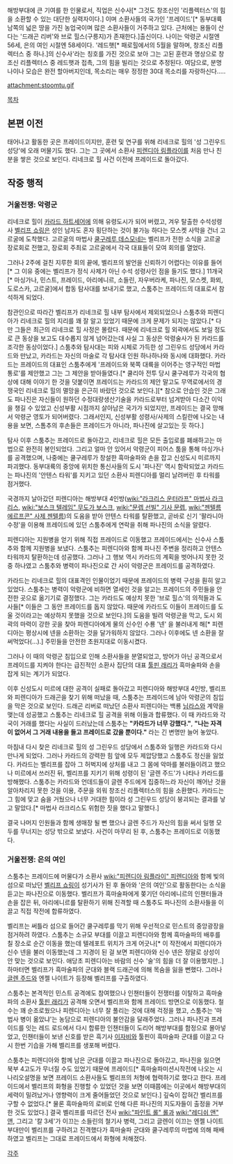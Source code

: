 해방부대에 큰 기여를 한 인물로서, 직업은 신수사[* 그것도 창조신인 '리플렉터스'의 힘을 소환할 수 있는 대단한 실력자이다.] 이며 소환사들의 국가인 '프레이드'[* 동부대륙 남쪽의 넓은 땅을 가진 농업국이며 많은 소환사들이 거주하고 있다. 근처에는 용들이 산다는 '드래곤 리버'와 브로 힐스(구릉지)가 존재한다.]출신이다. 나이는 악령군 시절엔 56세, 은의 여인 시절엔 58세이다. '레드햇[* 패로힐에서의 5월을 말하며, 창조신 리플렉터스 중 하나.]의 신수사'라는 칭호를 가진 것으로 보아 그는 고된 훈련과 명상으로 창조신 리플렉터스 중 레드햇과 접촉, 그의 힘을 빌리는 것으로 추정된다. 여담으로, 분명 나이나 모습은 완전 할아버지인데, 목소리는 매우 정정한 30대 목소리를 자랑하신다.....

attachment:stoomtu.gif

[[목차]]
== 본편 이전 == 
태어나고 활동한 곳은 프레이드이지만, 훈련 및 연구를 위해 리네크로 힐의 '성 그린우드 성당'에 오래 머물기도 했다. 그는 그 곳에서 소환사 [[피렌디아 림플라이]]를 처음 만나 친분을 쌓은 것으로 보인다. 리네크로 힐 사건 이전에 프레이드로 돌아갔다.

== 작중 행적 ==
=== 거울전쟁: 악령군 === 

리네크로 힐이 [[카라드 하트세어]]에 의해 유령도시가 되어 버렸고, 겨우 탈출한 수석성령사 [[벨리프 쇼링]]은 성인 남자도 혼자 횡단하는 것이 불가능 하다는 모스켓 사막을 건너 고르굴에 도착했다. 고르굴의 마법사 [[쿨구레루 데스모네]]는 벨리프가 전한 소식을 고르굴 장로회로 전했고, 장로회 주최로 고르굴에서 각국 대표들이 모여 회의를 열었다. 

그러나 2주에 걸친 지루한 회의 끝에, 벨리프의 발언을 신뢰하기 어렵다는 이유를 들어[* 그 이유 중에는 벨리프가 정식 사제가 아닌 수석 성령사인 점을 들기도 했다.] 11개국[* 마싱가나,  민스트, 프레이드, 아리에니르, 소들린, 자우버라케, 파나진, 모스켓, 화뫼, 도로스카, 고르굴]에서 합동 탐사대를 보내기로 했고, 스툼추는 프레이드의 대표로서 참석하게 되었다.

참관인으로 따라간 벨리프가 리네크로 힐 내부 탐사에서 제외되었으나 스툼추와 피렌디아가 리네크로 힐의 지리를 꽤 잘 알고 있었기 때문에 크게 문제가 되지는 않았다.[* 다만 그들은 최근의 리네크로 힐 사정은 몰랐다. 때문에 리네크로 힐 외곽에서도 보일 정도로 큰 동상을 보고도 대수롭지 않게 넘어갔는데 사실 그 동상은 악령술사가 된 카라드를 조각한 동상이었다.] 스툼추와 탐사대는 피와 시체로 가득한 성 그린우드 성당에서 카라드와 만났고, 카라드는 자신의 마술로 각 탐사대 인원 하나하나와 동시에 대화했다. 카라드는 프레이드의 대표인 스툼추에게 '프레이드와 북쪽 대륙을 이어주는 영구적인 마법 통로'를 제안했고 그는 그 제안을 받아들였다.[* 쿨리아 전투 당시 쿨구레루가 각국의 협상에 대해 이야기 한 것을 덧붙이면 프레이드는 카라드의 제안 말고도 무역로에서의 경쟁국인 리네크로 힐의 멸망을 은근히 바랐던 것으로 보인다.][* 참으로 안습인 것은 그래도 파나진은 자신들이 원하던 수정대량생산기술을 카라드로부터 넘겨받아 다소간 이익을 챙길 수 있었고 신성부활 시점까지 살아남은 국가가 되었지만, 프레이드는 결국 망해서 악령군 영토가 되어버렸다. 그래서인지, 신성부활 성령사/사제의 스킬란에 나오는 내용을 보면, 스톰추의 후손들은 프레이드가 아니라, 파나진에 살고있는 듯 하다.]

탐사 이후 스툼추는 프레이드로 돌아갔고, 리네크로 힐은 모든 출입로를 폐쇄하고는 마법으로 완전히 봉인되었다. 그리고 얼마 안 있어서 악령군이 피어스 툼을 통해 마싱가나를 공격했으며, 나중에는 쿨구레루가 창설한 흑마술파와 손을 잡고 신성도시 미르까지 파괴했다. 동부대륙의 중앙에 위치한 통신사들의 도시 '파나진' 역시 함락되었고 카라드는 파나진의 '안텐스 타워'를 지키고 있던 소환사 피렌디아를 멀리 날려버린 후 타워를 점거했다.

국경까지 날아갔던 피렌디아는 해방부대 4인방([[wiki:"라크리스 운터라프" 마법사 라크리스]], [[wiki:"보스크 텔레임" 무도가 보스크]], [[wiki:"문렙 선빌" 기사 문렙]], [[wiki:"젠텔름 에르프콘" 사제 젠텔름]])의 도움을 받아 안텐스 타워를 탈환했고, 곧바로 신기 '팔라니아 수정'을 이용해 프레이드에 있던 스툼추에게 연락을 취해 파나진의 소식을 알렸다.

피렌디아는 지원병을 얻기 위해 직접 프레이드로 이동했고 프레이드에서는 신수사 스툼추와 함께 지원병을 보냈다. 스툼추는 피렌디아와 함께 파나진 주변을 정리하고 안텐스 타워까지 탈환하는데 성공했다. 그러나 그 행보 역시 카라드의 계획을 벗어나지 못한 것 중 하나였고 스툼추와 병력이 파나진으로 간 사이 악령군은 프레이드를 공격하였다.

카라드는 리네크로 힐의 대표격인 인물이었기 때문에 프레이드의 병력 구성을 훤히 알고 있었다. 스툼추는 병력이 악령군에 비하면 열세인 것을 알고는 프레이드의 주민들을 안전한 곳으로 옮기기로 결정했다. 그는 카라드도 예상치 못한 '브로 힐스'의 의적들과 도사들[* 이들은 그 동안 프레이드를 돕지 않았다. 때문에 카라드도 이들이 프레이드를 도울 것이라고는 예상하지 못했을 것으로 보인다.]의 도움을 빌려 악령군을 막고, 도시 외곽의 마력이 강한 곳을 찾아 피렌디아에게 물의 신수인 수룡 '넨' 을 불러내게 해[* 피렌디아는 평상시에 넨을 소환하는 것을 달가워하지 않았다. 그러나 이후에도 넨 소환을 잘 써먹었다(...).] 주민들을 안전한 초원지대로 이동시켰다.

그러나 이 때의 악령군 침입으로 인해 소환사들을 분열되었고, 방어가 아닌 공격으로서 프레이드를 지켜야 한다는 급진적인 소환사 집단의 대표 [[툴핀 래리]]가 흑마술파와 손을 잡게 되는 계기가 되었다.

이후 신성도시 미르에 대한 공격이 실패로 돌아갔고 피렌디아와 해방부대 4인방, 벨리프와 피렌디아가 드래곤을 찾기 위해 떠났을 때, 스툼추는 프레이드에 남아 악령군의 침입을 막은 것으로 보인다. 드래곤 리버로 떠났던 소환사 피렌디아는 백룡 [[님라스]]와 계약을 맺는데 성공했고 스툼추는 리네크로 힐 공격을 위해 이들과 합류했다. 이 때 카라드와 각국이 거래를 했다는 사실이 드러났는데 스툼추는 '''"카라드가 너무 강했다."''', '''"나는 자격이 없어서 그 거래 내용을 들고 프레이드로 갔을 뿐이다."''' 라는 긴 변명만 늘어 놓았다. 

마침내 다시 찾은 리네크로 힐의 성 그린우드 성당에서 스툼추와 일행은 카라드와 다시 만나게 되었다. 그러나 카라드의 강력한 힘 앞에 모두 제압당했고 스툼추도 정신을 잃었다. 카라드는 벨리프를 잡아 그 허벅지에 상처를 내고 그 몸에 악마를 불러들이려고 했으나 미르에서 쓰러진 뒤, 벨리프를 지키기 위해 성령이 된 '글렌 주드'가 나타나 카라드를 방해했다. 스툼추는 카라드와 언데드들이 글렌 주드에게 집중하느라 자신이 깨어난 것을 알아차리지 못한 것을 이용, 주문을 외워 창조신 리플렉터스의 힘을 소환했다. 카라드는 그 힘에 맞고 숨을 거뒀으나 너무 거대한 힘이라 성 그린우드 성당이 붕괴되는 결과를 낳고 말았다.[* 마법사 라크리스도 위험한 짓을 했다고 말했다.]  

결국 나머지 인원들과 함께 생매장 될 뻔 했으나 글렌 주드가 자신의 힘을 써서 일행 모두를 무너지는 성당 밖으로 보냈다. 사건이 마무리 된 후, 스툼추는 프레이드로 이동했다.

=== 거울전쟁: 은의 여인 ===
스툼추는 프레이드에 머물다가 소환사 [[wiki:"피렌디아 림플라이" 피렌디아]]와 함께 빛의 섬으로 떠났던 [[벨리프 쇼링]]이 성기사가 된 후 돌아와 '은의 여인'으로 활동한다는 소식을 듣고는 파나진으로 이동했다. 벨리프가 흑마술파에게 쫒기던 아리에니르의 인챈터들과 손을 잡은 뒤, 아리에니르를 탈환하기 위해 진격할 때 스툼추도 파나진의 소환사들을 이끌고 직접 작전에 합류하였다.

벨리프는 써틀라 섬으로 들어간 쿨구레루를 막기 위해 우선적으로 민스트의 중앙광장을 점거하려 하였다. 스툼추는 소규모 부대를 이끌고 피렌디아와 함께 흑마술파의 배후를 칠 장소로 순간 이동을 했는데 텔레포트 위치가 크게 어긋나[* 이 작전에서 피렌디아가 신수 넨을 불러 이동했는데 그 지경이 된 걸 보면 피렌디아와 신수 넨은 정말로 상성이 안 맞는 것으로 보인다. 애당초 피렌디아는 바람의 신수 '술'의 힘을 더 잘 이용했지만..] 하마터면 벨리프가 흑마술파의 군대와 블랙 드래곤에 의해 목숨을 잃을 뻔했다. 그러나 [[글렌 주드]]와 엔젤 나이트가 등장해 벨리프를 구출하였다.

 
스툼추는 본격적인 민스트 공격에도 참여했으나 인챈터들이 전쟁터를 이탈하고 흑마술파의 소환사 [[툴핀 래리]]가 공격해 오면서 벨리프와 함께 프레이드 방면으로 이동했다. 철수는 꽤 순조로웠으나 피렌디아는 너무 잘 풀리는 것에 대해 걱정을 했고, 스툼추는 '마법사 병이 옮았냐'는 농담으로 피렌디아의 불안감을 달래주었다. 그러나 파나진과 프레이드를 잇는 레드 로드에서 다시 합류한 인챈터들이 도리어 해방부대를 함정으로 몰아넣었고, 인챈터들이 보낸 신호를 받은 흑기사 [[이자비]]와 툴핀이 흑마술파 군대를 이끌고 다시 한번 기습을 가해 벨리프를 생포해 버렸다.

스툼추는 피렌디아와 함께 남은 군대를 이끌고 파나진으로 돌아갔고, 파나진을 잃으면 북부 4고도가 무너질 수도 있었기 때문에 프레이드[* 흑마술파미션시작전에 나오는 시나리오설명을 보면 프레이드 소환사들도 벨리프의 처형에 협력하기로 했다고 한다. 프레이드에서 벨리프의 화형을 진행할 수 있었던 것을 보면 이때쯤에는 이곳에서 해방부대의 세력이 밀려났거나 영향력이 크게 줄어들었던 것으로 보인다.] 깊숙이 잡혀간 벨리프를 구할 수 없었다.[* 물론 흑마술파의 로비로 인해 다른 파나진의 지도자들이 출정을 거부한 것도 있었다.] 결국 벨리프를 따르던 전사 [[wiki:"파인트 롤" 롤]]과 [[wiki:"레디쉬 앤" 앤]], 그리고 '칼 3세'가 이끄는 소들린의 철기사 병력, 그리고 글렌이 이끄는 엔젤 나이트 부대만이 벨리프를 구하려고 진격했다가 흑마술파 군대와 쿨구레루의 마법에 의해 패배하였고 벨리프는 그대로 프레이드에서 화형에 처해졌다.   

   
[[각주]]            
